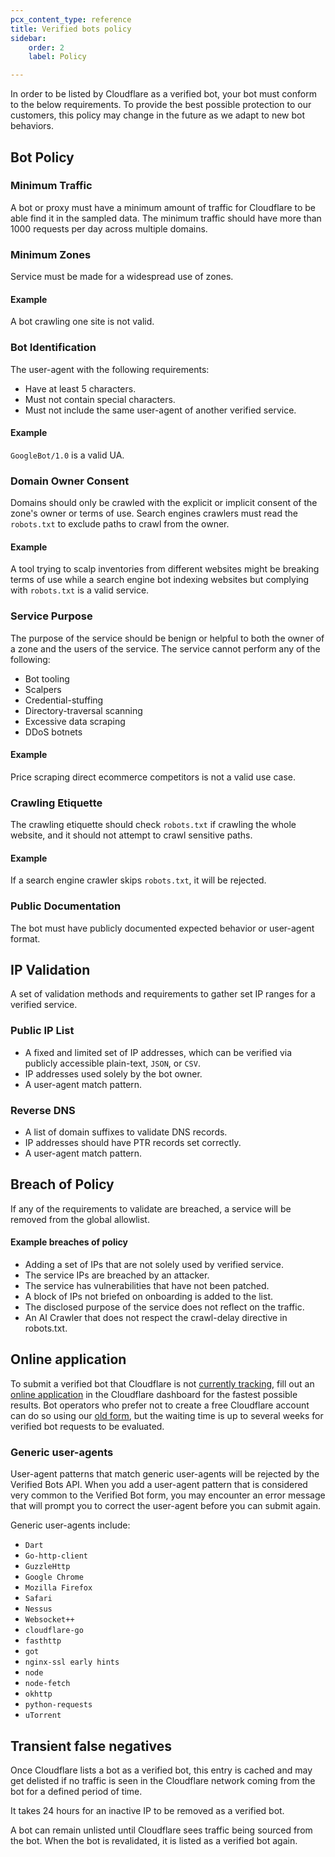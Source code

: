 ```yaml
---
pcx_content_type: reference
title: Verified bots policy
sidebar:
    order: 2
    label: Policy

---
```



In order to be listed by Cloudflare as a <GlossaryTooltip term="verified bot" link="/bots/concepts/bot/#verified-bots">verified bot</GlossaryTooltip>, your <GlossaryTooltip term="bot">bot</GlossaryTooltip> must conform to the below requirements. To provide the best possible protection to our customers, this policy may change in the future as we adapt to new bot behaviors.

## Bot Policy

### Minimum Traffic

A bot or proxy must have a minimum amount of traffic for Cloudflare to be able find it in the sampled data. The minimum traffic should have more than 1000 requests per day across multiple domains.

### Minimum Zones

Service must be made for a widespread use of zones.

#### Example

A bot crawling one site is not valid.

### Bot Identification

The user-agent with the following requirements:

- Have at least 5 characters.
- Must not contain special characters.
- Must not include the same user-agent of another verified service.

#### Example

`GoogleBot/1.0` is a valid UA.

### Domain Owner Consent

Domains should only be crawled with the explicit or implicit consent of the zone's owner or terms of use. Search engines crawlers must read the `robots.txt` to exclude paths to crawl from the owner.

#### Example

A tool trying to scalp inventories from different websites might be breaking terms of use while a search engine bot indexing websites but complying with `robots.txt` is a valid service.

### Service Purpose

The purpose of the service should be benign or helpful to both the owner of a zone and the users of the service. The service cannot perform any of the following:

- Bot tooling
- Scalpers
- Credential-stuffing
- Directory-traversal scanning
- Excessive data scraping
- DDoS botnets

#### Example

Price scraping direct ecommerce competitors is not a valid use case.

### Crawling Etiquette

The crawling etiquette should check `robots.txt` if crawling the whole website, and it should not attempt to crawl sensitive paths.

#### Example

If a search engine crawler skips `robots.txt`, it will be rejected.

### Public Documentation

The bot must have publicly documented expected behavior or user-agent format.

## IP Validation

A set of validation methods and requirements to gather set IP ranges for a verified service.

### Public IP List

- A fixed and limited set of IP addresses, which can be verified via publicly accessible plain-text, `JSON`, or `CSV`.
- IP addresses used solely by the bot owner.
- A user-agent match pattern.

### Reverse DNS

- A list of domain suffixes to validate DNS records.
- IP addresses should have PTR records set correctly.
- A user-agent match pattern.

## Breach of Policy

If any of the requirements to validate are breached, a service will be removed from the global allowlist.

#### Example breaches of policy

- Adding a set of IPs that are not solely used by verified service.
- The service IPs are breached by an attacker.
- The service has vulnerabilities that have not been patched.
- A block of IPs not briefed on onboarding is added to the list.
- The disclosed purpose of the service does not reflect on the traffic.
- An AI Crawler that does not respect the crawl-delay directive in robots.txt.

## Online application

To submit a verified bot that Cloudflare is not [currently tracking](https://radar.cloudflare.com/verified-bots), fill out an [online application](https://dash.cloudflare.com/?to=/:account/configurations/verified-bots) in the Cloudflare dashboard for the fastest possible results. Bot operators who prefer not to create a free Cloudflare account can do so using our [old form](https://docs.google.com/forms/d/e/1FAIpQLSdqYNuULEypMnp4i5pROSc-uP6x65Xub9svD27mb8JChA_-XA/viewform?usp=sf_link), but the waiting time is up to several weeks for verified bot requests to be evaluated.

### Generic user-agents

User-agent patterns that match generic user-agents will be rejected by the Verified Bots API. When you add a user-agent pattern that is considered very common to the Verified Bot form, you may encounter an error message that will prompt you to correct the user-agent before you can submit again.

Generic user-agents include:

- `Dart`
- `Go-http-client`
- `GuzzleHttp`
- `Google Chrome`
- `Mozilla Firefox`
- `Safari`
- `Nessus`
- `Websocket++`
- `cloudflare-go`
- `fasthttp`
- `got`
- `nginx-ssl early hints`
- `node`
- `node-fetch`
- `okhttp`
- `python-requests`
- `uTorrent`

## Transient false negatives

Once Cloudflare lists a bot as a verified bot, this entry is cached and may get delisted if no traffic is seen in the Cloudflare network coming from the bot for a defined period of time.

It takes 24 hours for an inactive IP to be removed as a verified bot.

A bot can remain unlisted until Cloudflare sees traffic being sourced from the bot. When the bot is revalidated, it is listed as a verified bot again.
